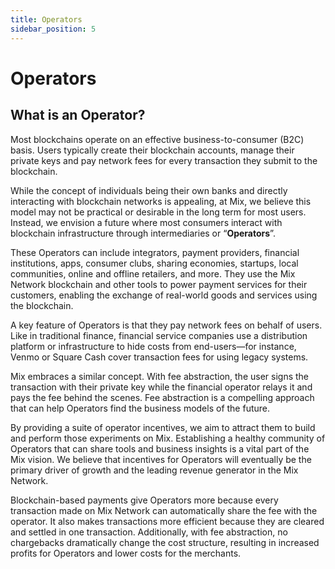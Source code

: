 ```yaml
---
title: Operators
sidebar_position: 5
---
```


# Operators

## What is an Operator?

Most blockchains operate on an effective business-to-consumer (B2C) basis. Users typically create their blockchain accounts, manage their private keys and pay network fees for every transaction they submit to the blockchain.

While the concept of individuals being their own banks and directly interacting with blockchain networks is appealing, at Mix, we believe this model may not be practical or desirable in the long term for most users. Instead, we envision a future where most consumers interact with blockchain infrastructure through intermediaries or “**Operators**”. 

These Operators can include integrators, payment providers, financial institutions, apps, consumer clubs, sharing economies, startups, local communities, online and offline retailers, and more. They use the Mix Network blockchain and other tools to power payment services for their customers, enabling the exchange of real-world goods and services using the blockchain.

A key feature of Operators is that they pay network fees on behalf of users. Like in traditional finance, financial service companies use a distribution platform or infrastructure to hide costs from end-users—for instance, Venmo or Square Cash cover transaction fees for using legacy systems. 

Mix embraces a similar concept. With fee abstraction, the user signs the transaction with their private key while the financial operator relays it and pays the fee behind the scenes. Fee abstraction is a compelling approach that can help Operators find the business models of the future. 

By providing a suite of operator incentives, we aim to attract them to build and perform those experiments on Mix. Establishing a healthy community of Operators that can share tools and business insights is a vital part of the Mix vision. We believe that incentives for Operators will eventually be the primary driver of growth and the leading revenue generator in the Mix Network. 

Blockchain-based payments give Operators more because every transaction made on Mix Network can automatically share the fee with the operator. It also makes transactions more efficient because they are cleared and settled in one transaction. Additionally, with fee abstraction, no chargebacks dramatically change the cost structure, resulting in increased profits for Operators and lower costs for the merchants.
